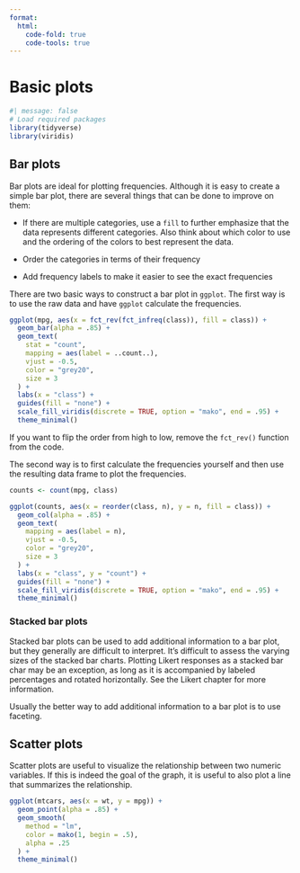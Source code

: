 ```yaml
---
format:
  html:
    code-fold: true
    code-tools: true
---
```


# Basic plots

```r
#| message: false
# Load required packages
library(tidyverse)
library(viridis)
```

## Bar plots

Bar plots are ideal for plotting frequencies. Although it is easy to create a simple bar plot, there are several things that can be done to improve on them:

-   If there are multiple categories, use a `fill` to further emphasize that the data represents different categories. Also think about which color to use and the ordering of the colors to best represent the data.

-   Order the categories in terms of their frequency

-   Add frequency labels to make it easier to see the exact frequencies

There are two basic ways to construct a bar plot in `ggplot`. The first way is to use the raw data and have `ggplot` calculate the frequencies.

```r
ggplot(mpg, aes(x = fct_rev(fct_infreq(class)), fill = class)) +
  geom_bar(alpha = .85) +
  geom_text(
    stat = "count", 
    mapping = aes(label = ..count..), 
    vjust = -0.5, 
    color = "grey20",
    size = 3
  ) +
  labs(x = "class") +
  guides(fill = "none") +
  scale_fill_viridis(discrete = TRUE, option = "mako", end = .95) +
  theme_minimal()
```

If you want to flip the order from high to low, remove the `fct_rev()` function from the code.

The second way is to first calculate the frequencies yourself and then use the resulting data frame to plot the frequencies.

```r
counts <- count(mpg, class)

ggplot(counts, aes(x = reorder(class, n), y = n, fill = class)) +
  geom_col(alpha = .85) +
  geom_text(
    mapping = aes(label = n), 
    vjust = -0.5, 
    color = "grey20",
    size = 3
  ) +
  labs(x = "class", y = "count") +
  guides(fill = "none") +
  scale_fill_viridis(discrete = TRUE, option = "mako", end = .95) +
  theme_minimal()
```

### Stacked bar plots

Stacked bar plots can be used to add additional information to a bar plot, but they generally are difficult to interpret. It's difficult to assess the varying sizes of the stacked bar charts. Plotting Likert responses as a stacked bar char may be an exception, as long as it is accompanied by labeled percentages and rotated horizontally. See the Likert chapter for more information.

Usually the better way to add additional information to a bar plot is to use faceting.

## Scatter plots

Scatter plots are useful to visualize the relationship between two numeric variables. If this is indeed the goal of the graph, it is useful to also plot a line that summarizes the relationship.

```r
ggplot(mtcars, aes(x = wt, y = mpg)) +
  geom_point(alpha = .85) +
  geom_smooth(
    method = "lm", 
    color = mako(1, begin = .5), 
    alpha = .25
  ) +
  theme_minimal()
```
